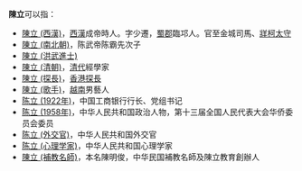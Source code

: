 '''陳立'''可以指：
* [[陳立_(西漢)|陳立 (西漢)]]，[[西漢|西漢]]成帝時人。字少遷，[[蜀郡|蜀郡]]臨邛人。官至金城司馬、[[牂柯郡|牂柯]][[太守|太守]]
* [[陈霸先#子女|陳立 (南北朝)]]，陈武帝陈霸先次子
* [[陳立_(洪武進士)|陳立 (洪武進士)]]
* [[陳立_(清朝)|陳立 (清朝)]]，[[清代|清代]]經學家
* [[陳立_(探長)|陳立 (探長)]]，[[香港|香港]][[探長|探長]]
* [[陳立_(歌手)|陳立 (歌手)]]，[[越南|越南]]男藝人
* [[陈立_(1922年)|陈立 (1922年)]]，中国工商银行行长、党组书记
* [[陈立_(1958年)|陈立 (1958年)]]，中华人民共和国政治人物，第十三届全国人民代表大会华侨委员会委员
* [[陈立_(外交官)|陈立 (外交官)]]，中华人民共和国外交官
* [[陈立_(心理学家)|陈立 (心理学家)]]，中华人民共和国心理学家
* [[陳立_(補教名師)|陳立 (補教名師)]]，本名陳明俊，中华民国補教名師及陳立教育創辦人

{{disambig|Cat=二字陳姓人名消歧義|li}}